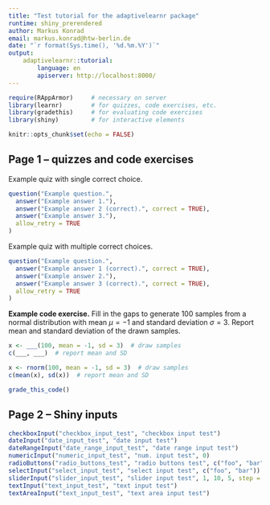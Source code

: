 ```yaml
---
title: "Test tutorial for the adaptivelearnr package"
runtime: shiny_prerendered
author: Markus Konrad
email: markus.konrad@htw-berlin.de
date: "`r format(Sys.time(), '%d.%m.%Y')`"
output:
    adaptivelearnr::tutorial:
        language: en
        apiserver: http://localhost:8000/
---
```


```r
require(RAppArmor)     # necessary on server
library(learnr)        # for quizzes, code exercises, etc.
library(gradethis)     # for evaluating code exercises
library(shiny)         # for interactive elements

knitr::opts_chunk$set(echo = FALSE)
```

## Page 1 – quizzes and code exercises

Example quiz with single correct choice.

```r
question("Example question.",
  answer("Example answer 1."),
  answer("Example answer 2 (correct).", correct = TRUE),
  answer("Example answer 3."),
  allow_retry = TRUE
)
```

Example quiz with multiple correct choices.

```r
question("Example question.",
  answer("Example answer 1 (correct).", correct = TRUE),
  answer("Example answer 2."),
  answer("Example answer 3 (correct).", correct = TRUE),
  allow_retry = TRUE
)
```

**Example code exercise.** Fill in the gaps to generate 100 samples from a normal distribution with mean $\mu=-1$ and
standard deviation $\sigma=3$. Report mean and standard deviation of the drawn samples.

```r
x <- ___(100, mean = -1, sd = 3)  # draw samples
c(___, ___)  # report mean and SD
```

```r
x <- rnorm(100, mean = -1, sd = 3)  # draw samples
c(mean(x), sd(x))  # report mean and SD
```

```r
grade_this_code()
```


## Page 2 – Shiny inputs


```r
checkboxInput("checkbox_input_test", "checkbox input test")
dateInput("date_input_test", "date input test")
dateRangeInput("date_range_input_test", "date range input test")
numericInput("numeric_input_test", "num. input test", 0)
radioButtons("radio_buttons_test", "radio buttons test", c("foo", "bar"))
selectInput("select_input_test", "select input test", c("foo", "bar"))
sliderInput("slider_input_test", "slider input test", 1, 10, 5, step = 1)
textInput("text_input_test", "text input test")
textAreaInput("text_input_test", "text area input test")
```

